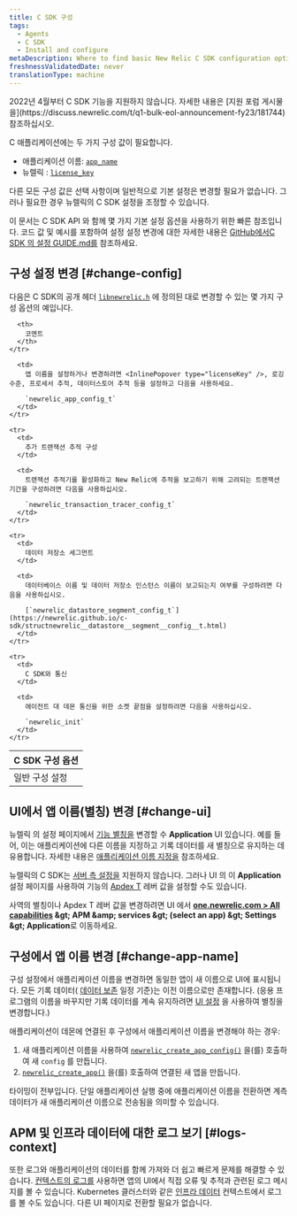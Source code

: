 ```yaml
---
title: C SDK 구성
tags:
  - Agents
  - C SDK
  - Install and configure
metaDescription: Where to find basic New Relic C SDK configuration options you can change to fine-tune monitoring of your app.
freshnessValidatedDate: never
translationType: machine
---
```


<Callout variant="important" title="EOL 공지">
  2022년 4월부터 C SDK 기능을 지원하지 않습니다. 자세한 내용은 [지원 포럼 게시물 을](https://discuss.newrelic.com/t/q1-bulk-eol-announcement-fy23/181744)참조하십시오.
</Callout>

C 애플리케이션에는 두 가지 구성 값이 필요합니다.

* 애플리케이션 이름: [`app_name`](https://newrelic.github.io/c-sdk/struct__newrelic__app__config__t.html#a0543f501cfec009c483be0c6d5d511f7)
* 뉴렐릭 <InlinePopover type="licenseKey" />: [`license_key`](https://newrelic.github.io/c-sdk/struct__newrelic__app__config__t.html#aac3c5f9a0e5da64836a806c47b954b71)

다른 모든 구성 값은 선택 사항이며 일반적으로 기본 설정은 변경할 필요가 없습니다. 그러나 필요한 경우 뉴렐릭의 <DNT>C SDK</DNT> 설정을 조정할 수 있습니다.

이 문서는 <DNT>C SDK</DNT> API 와 함께 몇 가지 기본 설정 옵션을 사용하기 위한 빠른 참조입니다. 코드 값 및 예시를 포함하여 설정 설정 변경에 대한 자세한 내용은 [GitHub에서<DNT>C SDK</DNT> 의 설정 GUIDE.md를](https://github.com/newrelic/c-sdk/blob/master/GUIDE.md#configuration) 참조하세요.

## 구성 설정 변경 [#change-config]

다음은 C SDK의 공개 헤더 [`libnewrelic.h`](https://newrelic.github.io/c-sdk/libnewrelic_8h.html) 에 정의된 대로 변경할 수 있는 몇 가지 구성 옵션의 예입니다.

<table>
  <thead>
    <tr>
      <th style={{ width: "300px" }}>
        C SDK 구성 옵션
      </th>

      <th>
        코멘트
      </th>
    </tr>
  </thead>

  <tbody>
    <tr>
      <td>
        일반 구성 설정
      </td>

      <td>
        앱 이름을 설정하거나 변경하려면 <InlinePopover type="licenseKey" />, 로깅 수준, 프로세서 추적, 데이터스토어 추적 등을 설정하고 다음을 사용하세요.

        `newrelic_app_config_t`
      </td>
    </tr>

    <tr>
      <td>
        추가 트랜잭션 추적 구성
      </td>

      <td>
        트랜잭션 추적기를 활성화하고 New Relic에 추적을 보고하기 위해 고려되는 트랜잭션 기간을 구성하려면 다음을 사용하십시오.

        `newrelic_transaction_tracer_config_t`
      </td>
    </tr>

    <tr>
      <td>
        데이터 저장소 세그먼트
      </td>

      <td>
        데이터베이스 이름 및 데이터 저장소 인스턴스 이름이 보고되는지 여부를 구성하려면 다음을 사용하십시오.

        [`newrelic_datastore_segment_config_t`](https://newrelic.github.io/c-sdk/structnewrelic__datastore__segment__config__t.html)
      </td>
    </tr>

    <tr>
      <td>
        C SDK와 통신
      </td>

      <td>
        에이전트 대 데몬 통신을 위한 소켓 끝점을 설정하려면 다음을 사용하십시오.

        `newrelic_init`
      </td>
    </tr>
  </tbody>
</table>

## UI에서 앱 이름(별칭) 변경 [#change-ui]

뉴렐릭 의 설정 페이지에서 [기능 별칭을](/docs/agents/manage-apm-agents/app-naming/name-your-application#differences) 변경할 수 <DNT>**Application**</DNT> UI 있습니다. 예를 들어, 이는 애플리케이션에 다른 이름을 지정하고 기록 데이터를 새 별칭으로 유지하는 데 유용합니다. 자세한 내용은 [애플리케이션 이름 지정을](/docs/agents/manage-apm-agents/app-naming/name-your-application) 참조하세요.

뉴렐릭의 C SDK는 [서버 측 설정을](/docs/agents/manage-apm-agents/configuration/server-side-agent-configuration) 지원하지 않습니다. 그러나 UI 의 이 <DNT>**Application**</DNT> 설정 페이지를 사용하여 기능의 [Apdex T](/docs/apm/new-relic-apm/apdex/apdex-measure-user-satisfaction) 레버 값을 설정할 수도 있습니다.

사역의 별칭이나 Apdex T 레버 값을 변경하려면 UI 에서 <DNT>**[one.newrelic.com &gt; All capabilities](https://one.newrelic.com/all-capabilities) &amp;gt; APM &amp;amp; services &amp;gt; (select an app) &amp;gt; Settings &amp;gt; Application**</DNT>로 이동하세요.

## 구성에서 앱 이름 변경 [#change-app-name]

구성 설정에서 애플리케이션 이름을 변경하면 동일한 앱이 새 이름으로 UI에 표시됩니다. 모든 기록 데이터( [데이터 보존](/docs/apm/new-relic-apm/maintenance/apm-data-retention) 일정 기준)는 이전 이름으로만 존재합니다. (응용 프로그램의 이름을 바꾸지만 기록 데이터를 계속 유지하려면 [UI 설정](#change-ui) 을 사용하여 별칭을 변경합니다.)

애플리케이션이 데몬에 연결된 후 구성에서 애플리케이션 이름을 변경해야 하는 경우:

1. 새 애플리케이션 이름을 사용하여 [`newrelic_create_app_config()`](https://newrelic.github.io/c-sdk/libnewrelic_8h.html#af067b3ff89a40b6fa417e18be5e847aa) 을(를) 호출하여 새 `config` 를 만듭니다.
2. [`newrelic_create_app()`](https://newrelic.github.io/c-sdk/libnewrelic_8h.html#a61dd90439ae3cc5060021f6ab4701132) 을(를) 호출하여 연결된 새 앱을 만듭니다.

<Callout variant="caution">
  타이밍이 전부입니다. 단일 애플리케이션 실행 중에 애플리케이션 이름을 전환하면 계측 데이터가 새 애플리케이션 이름으로 전송됨을 의미할 수 있습니다.
</Callout>

## APM 및 인프라 데이터에 대한 로그 보기 [#logs-context]

또한 로그와 애플리케이션의 데이터를 함께 가져와 더 쉽고 빠르게 문제를 해결할 수 있습니다. [컨텍스트의 로그를](/docs/logs/logs-context/c-sdk-configure-logs-context/) 사용하면 앱의 UI에서 직접 오류 및 추적과 관련된 로그 메시지를 볼 수 있습니다. Kubernetes 클러스터와 같은 [인프라 데이터](/docs/logs/forward-logs/forward-your-logs-using-infrastructure-agent/) 컨텍스트에서 로그를 볼 수도 있습니다. 다른 UI 페이지로 전환할 필요가 없습니다.